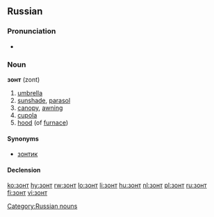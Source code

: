 ==Russian==

===Pronunciation===
*{{audio|Ru-зонт.ogg|audio}}

===Noun===
'''зонт''' (zont) {{m}}

# [[umbrella]]
# [[sunshade]], [[parasol]]
# [[canopy]], [[awning]]
# [[cupola]]
# [[hood]] (of [[furnace]])

====Synonyms====
*[[зонтик]]

====Declension====
{{ru-noun-inan-2|}}

[[Category:Russian nouns]]

[[ko:зонт]]
[[hy:зонт]]
[[rw:зонт]]
[[lo:зонт]]
[[li:зонт]]
[[hu:зонт]]
[[nl:зонт]]
[[pl:зонт]]
[[ru:зонт]]
[[fi:зонт]]
[[vi:зонт]]